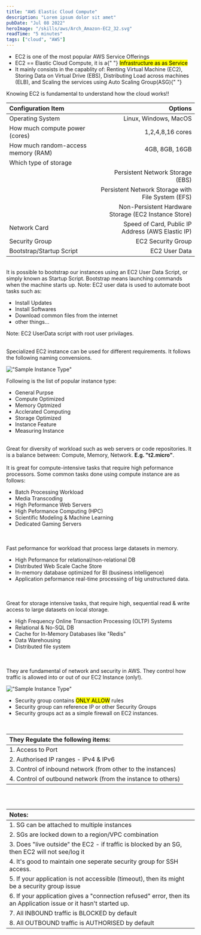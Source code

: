 ```yaml
---
title: "AWS Elastic Cloud Compute"
description: "Lorem ipsum dolor sit amet"
pubDate: "Jul 08 2022"
heroImage: "/skills/aws/Arch_Amazon-EC2_32.svg"
readTime: "5 minutes"
tags: ["cloud", "AWS"]
---
```



<Section
	link="ec2-intro"
	title="Introduction to Elastic Cloud Compute"
	imageUrl="/content/cloud/aws/icons/Arch_Amazon-EC2_32.svg"
/>
<ul class="list-disc pl-6">
	<li>EC2 is one of the most popular AWS Service Offerings</li>
	<li>
		EC2 == Elastic Cloud Compute, it is a{" "}
		<mark>Infrastructure as as Service</mark>
	</li>
	<li>
		It mainly consists in the capablity of: Renting Virtual Machine (EC2),
		Storing Data on Virtual Drive (EBS), Distributing Load across machines
		(ELB), and Scaling the services using Auto Scaling Group(ASG){" "}
	</li>
</ul>

Knowing EC2 is fundamental to understand how the cloud works!!

<Section
	link="ec2-intro"
	title="EC2 Configuration Options"
	imageUrl="/content/cloud/aws/icons/Arch_Amazon-EC2_32.svg"
/>

| Configuration Item                  |                                              Options |
| :---------------------------------- | ---------------------------------------------------: |
| Operating System                    |                                Linux, Windows, MacOS |
| How much compute power (cores)      |                                     1,2,4,8,16 cores |
| How much random-access memory (RAM) |                                       4GB, 8GB, 16GB |
| Which type of storage               |                                                      |
|                                     |                     Persistent Network Storage (EBS) |
|                                     |    Persistent Network Storage with File System (EFS) |
|                                     | Non-Persistent Hardware Storage (EC2 Instance Store) |
| Network Card                        |    Speed of Card, Public IP Address (AWS Elastic IP) |
| Security Group                      |                                   EC2 Security Group |
| Bootstrap/Startup Script            |                                        EC2 User Data |

<br />
<Section
	link="ec2-user-data"
	title="EC2 User Data"
	imageUrl="/content/cloud/aws/icons/Arch_Amazon-EC2_32.svg"
/>
It is possible to bootstrap our instances using an EC2 User Data Script, or
simply known as Startup Script. Bootstrap means launching commands when the
machine starts up. Note: EC2 user data is used to automate boot tasks such as:
<ul class="list-disc pl-6">
	<li>Install Updates</li>
	<li>Install Softwares</li>
	<li>Download common files from the internet</li>
	<li>other things...</li>
</ul>

Note: EC2 UserData script with root user privilages.

<br />
<Section
	link="ec2-instance-type"
	title="EC2 - Instance Type"
	imageUrl="/content/cloud/aws/icons/Arch_Amazon-EC2_32.svg"
/>
Specialized EC2 instance can be used for different requirements. It follows the
following naming convensions.

!["Sample Instance Type"](/content/cloud/aws/m52xlarge.svg)

Following is the list of popular instance type:

<ul class="list-disc pl-6">
	<li>General Purpse</li>
	<li>Compute Optimized</li>
	<li>Memory Optmized</li>
	<li>Acclerated Computing</li>
	<li>Storage Optimized</li>
	<li>Instance Feature</li>
	<li>Measuring Instance</li>
</ul>

<br />
<Section
	link="ec2-instance-type-general-purpose"
	title="General Purpose"
	imageUrl="/content/cloud/aws/icons/Arch_Amazon-EC2_32.svg"
/>
Great for diversity of workload such as web servers or code repositories. It is
a balance between: Compute, Memory, Network.
<b>E.g. "t2.micro"</b>.

<br />
<br />
<Section
	link="ec2-instance-type-compute-optimized"
	title="Compute Optimized"
	imageUrl="/content/cloud/aws/icons/Arch_Amazon-EC2_32.svg"
/>
It is great for compute-intensive tasks that require high peformance processors.
Some common tasks done using compute instance are as follows:
<ul class="list-disc pl-6">
	<li>Batch Processing Workload</li>
	<li>Media Transcoding</li>
	<li>High Peformance Web Servers</li>
	<li>High Peformance Computing (HPC)</li>
	<li>Scientific Modeling & Machine Learning</li>
	<li>Dedicated Gaming Servers</li>
</ul>

<br />
<br />
<Section
	link="ec2-instance-type-memory-optimized"
	title="Memory Optimized"
	imageUrl="/content/cloud/aws/icons/Arch_Amazon-EC2_32.svg"
/>
Fast peformance for workload that process large datasets in memory.
<ul class="list-disc pl-6">
	<li>High Peformance for relational/non-relational DB</li>
	<li>Distributed Web Scale Cache Store</li>
	<li>In-memory database optimized for BI (business intelligence)</li>
	<li>Application peformance real-time processing of big unstructured data.</li>
</ul>

<br />
<br />
<Section
	link="ec2-instance-type-storage-optimized"
	title="Storage Optimized"
	imageUrl="/content/cloud/aws/icons/Arch_Amazon-EC2_32.svg"
/>
Great for storage intensive tasks, that require high, sequential read & write access
to large datasets on local storage.
<ul class="list-disc pl-6">
	<li>High Frequency Online Transaction Processing (OLTP) Systems</li>
	<li>Relational & No-SQL DB</li>
	<li>Cache for In-Memory Databases like "Redis"</li>
	<li>Data Warehousing</li>
	<li>Distributed file system</li>
</ul>

<br />
<br />

<Section
	link="ec2-security-groups"
	title="Introduction to Security Groups"
	imageUrl="/content/cloud/aws/icons/Arch_Amazon-EC2_32.svg"
/>
They are fundamental of network and security in AWS. They control how traffic is
allowed into or out of our EC2 Instance (only!).

!["Sample Instance Type"](/content/cloud/aws/security-group.svg)

<ul class="list-disc pl-6">
	<li>
		Security group contains <mark>ONLY ALLOW</mark> rules
	</li>
	<li>Security group can reference IP or other Security Groups</li>
	<li>Security groups act as a simple firewall on EC2 instances. </li>

</ul>
<br/>

| They Regulate the following items:                           |
| :----------------------------------------------------------- |
| 1. Access to Port                                            |
| 2. Authorised IP ranges - IPv4 & IPv6                        |
| 3. Control of inbound network (from other to the instances)  |
| 4. Control of outbound network (from the instance to others) |

<br />
<br />
<Section
	link="ec2-security-groups-notes"
	title="Security Groups - Notes"
	imageUrl="/content/cloud/aws/icons/Arch_Amazon-EC2_32.svg"
/>

| Notes:                                                                                                            |
| :---------------------------------------------------------------------------------------------------------------- |
| 1. SG can be attached to multiple instances                                                                       |
| 2. SGs are locked down to a region/VPC combination                                                                |
| 3. Does "live outside" the EC2 - if traffic is blocked by an SG, then EC2 will not see/log it                     |
| 4. It's good to maintain one seperate security group for SSH access.                                              |
| 5. If your application is not accessible (timeout), then its might be a security group issue                      |
| 6. If your application gives a "connection refused" error, then its an Application issue or it hasn't started up. |
| 7. All INBOUND traffic is BLOCKED by default                                                                      |
| 8. All OUTBOUND traffic is AUTHORISED by default                                                                  |
